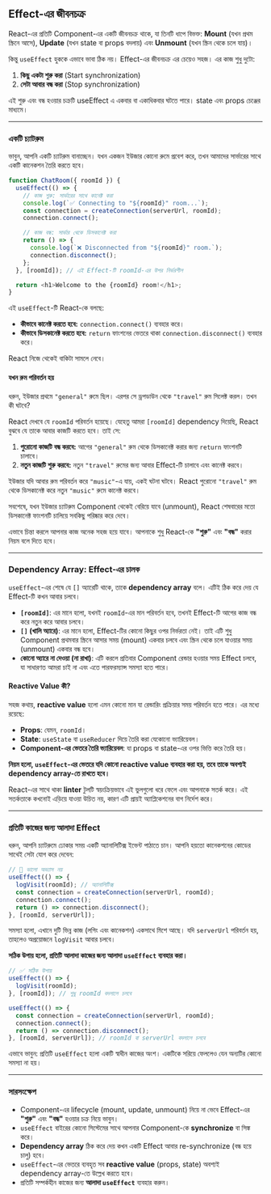 ## Effect-এর জীবনচক্র

React-এর প্রতিটি Component-এর একটি জীবনচক্র থাকে, যা তিনটি ধাপে বিভক্ত: **Mount** (যখন প্রথম স্ক্রিনে আসে), **Update** (যখন state বা props বদলায়) এবং **Unmount** (যখন স্ক্রিন থেকে চলে যায়)।

কিন্তু `useEffect` হুককে এভাবে ভাবা ঠিক নয়। Effect-এর জীবনচক্র এর চেয়েও সহজ। এর কাজ শুধু দুটো:

1.  **কিছু একটা শুরু করা** (Start synchronization)
2.  **সেটা আবার বন্ধ করা** (Stop synchronization)

এই শুরু এবং বন্ধ হওয়ার চক্রটি useEffect এ একবার বা একাধিকবার ঘটতে পারে। state এবং props চেঞ্জের মাধ্যমে।

<AudioPlayer
  src="/audios/lifecycle-of-reactive-effects.wav"
  title="Reactive Effect এর জীবনচক্র"
/>

---

### একটি চ্যাটরুম

ভাবুন, আপনি একটি চ্যাটরুম বানাচ্ছেন। যখন একজন ইউজার কোনো রুমে প্রবেশ করে, তখন আমাদের সার্ভারের সাথে একটি কানেকশন তৈরি করতে হবে।

```javascript
function ChatRoom({ roomId }) {
  useEffect(() => {
    // কাজ শুরু: সার্ভারের সাথে কানেক্ট করা
    console.log(`✅ Connecting to "${roomId}" room...`);
    const connection = createConnection(serverUrl, roomId);
    connection.connect();

    // কাজ বন্ধ: সার্ভার থেকে ডিসকানেক্ট করা
    return () => {
      console.log(`❌ Disconnected from "${roomId}" room.`);
      connection.disconnect();
    };
  }, [roomId]); // এই Effect-টি roomId-এর উপর নির্ভরশীল

  return <h1>Welcome to the {roomId} room!</h1>;
}
```

এই `useEffect`-টি React-কে বলছে:

- **কীভাবে কানেক্ট করতে হবে:** `connection.connect()` ব্যবহার করে।
- **কীভাবে ডিসকানেক্ট করতে হবে:** `return` ফাংশনের ভেতরে থাকা `connection.disconnect()` ব্যবহার করে।

React নিজে থেকেই বাকিটা সামলে নেবে।

#### যখন রুম পরিবর্তন হয়

ধরুন, ইউজার প্রথমে `"general"` রুমে ছিল। এরপর সে ড্রপডাউন থেকে `"travel"` রুম সিলেক্ট করল। তখন কী ঘটবে?

React দেখবে যে `roomId` পরিবর্তন হয়েছে। যেহেতু আমরা `[roomId]` dependency দিয়েছি, React বুঝবে যে তাকে আবার কাজটি করতে হবে। তাই সে:

1.  **পুরোনো কাজটি বন্ধ করবে:** আগের `"general"` রুম থেকে ডিসকানেক্ট করার জন্য `return` ফাংশনটি চালাবে।
2.  **নতুন কাজটি শুরু করবে:** নতুন `"travel"` রুমের জন্য আবার Effect-টি চালাবে এবং কানেক্ট করবে।

ইউজার যদি আবার রুম পরিবর্তন করে `"music"`-এ যায়, একই ঘটনা ঘটবে। React পুরোনো `"travel"` রুম থেকে ডিসকানেক্ট করে নতুন `"music"` রুমে কানেক্ট করবে।

সবশেষে, যখন ইউজার চ্যাটরুম Component থেকেই বেরিয়ে যাবে (unmount), React শেষবারের মতো ডিসকানেক্ট ফাংশনটি চালিয়ে সবকিছু পরিষ্কার করে দেবে।

এভাবে চিন্তা করলে আপনার কাজ অনেক সহজ হয়ে যাবে। আপনাকে শুধু React-কে **"শুরু"** এবং **"বন্ধ"** করার নিয়ম বলে দিতে হবে।

---

### Dependency Array: Effect-এর চালক

`useEffect`-এর শেষে যে `[]` অ্যারেটি থাকে, তাকে **dependency array** বলে। এটিই ঠিক করে দেয় যে Effect-টি কখন আবার চলবে।

- **`[roomId]`**: এর মানে হলো, যখনই `roomId`-এর মান পরিবর্তন হবে, তখনই Effect-টি আগের কাজ বন্ধ করে নতুন করে আবার চলবে।
- **`[]` (খালি অ্যারে)**: এর মানে হলো, Effect-টির কোনো কিছুর ওপর নির্ভরতা নেই। তাই এটি শুধু Component প্রথমবার স্ক্রিনে আসার সময় (mount) একবার চলবে এবং স্ক্রিন থেকে চলে যাওয়ার সময় (unmount) একবার বন্ধ হবে।
- **কোনো অ্যারে না দেওয়া (না রাখা)**: এটি করলে প্রতিবার Component রেন্ডার হওয়ার সময় Effect চলবে, যা সাধারণত আমরা চাই না এবং এতে পারফরম্যান্স সমস্যা হতে পারে।

#### Reactive Value কী?

সহজ কথায়, **reactive value** হলো এমন কোনো মান যা রেন্ডারিং প্রক্রিয়ার সময় পরিবর্তন হতে পারে। এর মধ্যে রয়েছে:

- **Props**: যেমন, `roomId`।
- **State**: `useState` বা `useReducer` দিয়ে তৈরি করা যেকোনো ভ্যারিয়েবল।
- **Component-এর ভেতরে তৈরি ভ্যারিয়েবল**: যা props বা state-এর ওপর ভিত্তি করে তৈরি হয়।

**নিয়ম হলো, `useEffect`-এর ভেতরে যদি কোনো reactive value ব্যবহার করা হয়, তবে তাকে অবশ্যই dependency array-তে রাখতে হবে।**

React-এর সাথে থাকা **linter** টুলটি স্বয়ংক্রিয়ভাবে এই ভুলগুলো ধরে ফেলে এবং আপনাকে সতর্ক করে। এই সতর্কতাকে কখনোই এড়িয়ে যাওয়া উচিত নয়, কারণ এটি প্রায়ই অ্যাপ্লিকেশনের বাগ নির্দেশ করে।

---

### প্রতিটি কাজের জন্য আলাদা Effect

ধরুন, আপনি চ্যাটরুমে ঢোকার সময় একটি অ্যানালিটিক্স ইভেন্ট পাঠাতে চান। আপনি হয়তো কানেকশনের কোডের সাথেই সেটা যোগ করে দেবেন:

```javascript
// 🚫 ভালো অভ্যাস নয়
useEffect(() => {
  logVisit(roomId); // অ্যানালিটিক্স
  const connection = createConnection(serverUrl, roomId);
  connection.connect();
  return () => connection.disconnect();
}, [roomId, serverUrl]);
```

সমস্যা হলো, এখানে দুটি ভিন্ন কাজ (লগিং এবং কানেকশন) একসাথে মিশে আছে। যদি `serverUrl` পরিবর্তন হয়, তাহলেও অপ্রয়োজনে `logVisit` আবার চলবে।

**সঠিক উপায় হলো, প্রতিটি আলাদা কাজের জন্য আলাদা `useEffect` ব্যবহার করা।**

```javascript
// ✅ সঠিক উপায়
useEffect(() => {
  logVisit(roomId);
}, [roomId]); // শুধু roomId বদলালে চলবে

useEffect(() => {
  const connection = createConnection(serverUrl, roomId);
  connection.connect();
  return () => connection.disconnect();
}, [roomId, serverUrl]); // roomId বা serverUrl বদলালে চলবে
```

এভাবে ভাবুন: প্রতিটি `useEffect` হলো একটি স্বাধীন কাজের অংশ। একটিকে সরিয়ে ফেললেও যেন অন্যটির কোনো সমস্যা না হয়।

---

<PdfDownloader
  src="/pdf/lifecycle-of-reactive-effects.pdf"
  title="Reactive Effect এর জীবনচক্র"
/>

### সারসংক্ষেপ

- Component-এর lifecycle (mount, update, unmount) নিয়ে না ভেবে Effect-এর **"শুরু"** এবং **"বন্ধ"** হওয়ার চক্র নিয়ে ভাবুন।
- `useEffect` বাইরের কোনো সিস্টেমের সাথে আপনার Component-কে **synchronize** বা সিঙ্ক করে।
- **Dependency array** ঠিক করে দেয় কখন একটি Effect আবার re-synchronize (বন্ধ হয়ে চালু) হবে।
- `useEffect`-এর ভেতরে ব্যবহৃত সব **reactive value** (props, state) অবশ্যই dependency array-তে উল্লেখ করতে হবে।
- প্রতিটি সম্পর্কহীন কাজের জন্য **আলাদা `useEffect`** ব্যবহার করুন।

<GiscusComments
  repo="codedbyMojnu/react-bangla-tutorial"
  repoId="R_kgDOLDE87Q"
  category="General"
  categoryId="DIC_kwDOLDE87c4CtCIY"
  mapping="pathname"
  inputPosition="top"
  theme="preferred_color_scheme"
  lang="en"
/>

<Donate />
